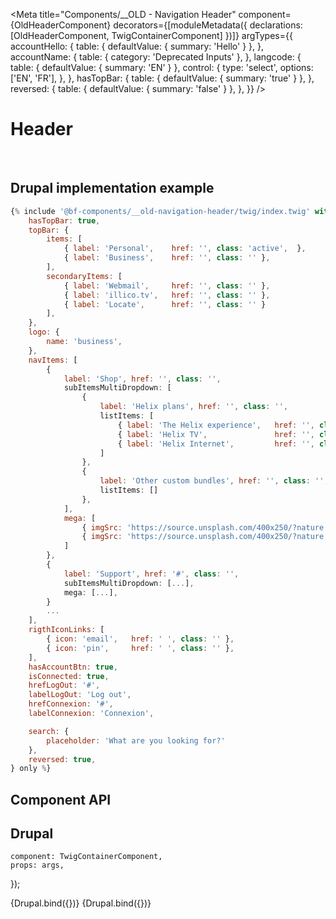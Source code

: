 
<Meta
    title="Components/__OLD - Navigation Header"
    component={OldHeaderComponent}
    decorators={[moduleMetadata({ declarations: [OldHeaderComponent, TwigContainerComponent] })]}
    argTypes={{
        accountHello: {
            table: { defaultValue: { summary: 'Hello' } },
        },
        accountName: {
            table: { category: 'Deprecated Inputs' },
        },
        langcode: {
            table: { defaultValue: { summary: 'EN' } },
            control: {
                type: 'select',
                options: ['EN', 'FR'],
            },
        },
        hasTopBar: {
            table: { defaultValue: { summary: 'true' } },
        },
        reversed: {
            table: { defaultValue: { summary: 'false' } },
        },
    }}
/>

# Header

<br />

## Drupal implementation example

```jsx
{% include '@bf-components/__old-navigation-header/twig/index.twig' with {
    hasTopBar: true,
    topBar: {
        items: [
            { label: 'Personal',    href: '', class: 'active',  },
            { label: 'Business',    href: '', class: '' },
        ],
        secondaryItems: [
            { label: 'Webmail',     href: '', class: '' },
            { label: 'illico.tv',   href: '', class: '' },
            { label: 'Locate',      href: '', class: '' }
        ],
    },
    logo: {
        name: 'business',
    },
    navItems: [
        {
            label: 'Shop', href: '', class: '',
            subItemsMultiDropdown: [
                {
                    label: 'Helix plans', href: '', class: '',
                    listItems: [
                        { label: 'The Helix experience',   href: '', class: '' },
                        { label: 'Helix TV',               href: '', class: '' },
                        { label: 'Helix Internet',         href: '', class: '' },
                    ]
                },
                {
                    label: 'Other custom bundles', href: '', class: '',
                    listItems: []
                },
            ],
            mega: [
                { imgSrc: 'https://source.unsplash.com/400x250/?nature', imgAlt: 'Thumbnail', href: '#', title: '', text: '' },
                { imgSrc: 'https://source.unsplash.com/400x250/?nature', imgAlt: 'Thumbnail', href: '#', title: '', text: '' },
            ]
        },
        {
            label: 'Support', href: '#', class: '',
            subItemsMultiDropdown: [...],
            mega: [...],
        }
        ...
    ],
    rigthIconLinks: [
        { icon: 'email',   href: ' ', class: '' },
        { icon: 'pin',     href: ' ', class: '' },
    ],
    hasAccountBtn: true,
    isConnected: true,
    hrefLogOut: '#',
    labelLogOut: 'Log out',
    hrefConnexion: '#',
    labelConnexion: 'Connexion',

    search: {
        placeholder: 'What are you looking for?'
    },
    reversed: true,
} only %}
```

## Component API

<ArgsTable of={OldHeaderComponent} />

## Drupal

    component: TwigContainerComponent,
    props: args,
});

<Canvas withSource="none">
    <Story
        name="Drupal"
        args={{
            elementPath: 'components/__old-navigation-header/_doc/template.drupal',
            topBar_items,
            topBar_secondaryItems,
            logo: {
                name: 'videotron',
                href: '/',
            },
            rigthIconLinks,
        }}
    >
        {Drupal.bind({})}
    </Story>
</Canvas>

<Canvas withSource="none">
    <Story
        name="Drupal - business"
        args={{
            elementPath: 'components/__old-navigation-header/_doc/template.drupal',
            topBar_items,
            topBar_secondaryItems,
            logo: {
                name: 'business',
                href: '/',
            },
            reversed: 'true',
            rigthIconLinks,
        }}
    >
        {Drupal.bind({})}
    </Story>
</Canvas>
